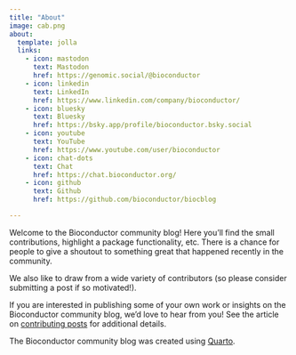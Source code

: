 ```yaml
---
title: "About"
image: cab.png
about:
  template: jolla
  links:
    - icon: mastodon
      text: Mastodon
      href: https://genomic.social/@bioconductor
    - icon: linkedin
      text: LinkedIn
      href: https://www.linkedin.com/company/bioconductor/
    - icon: bluesky
      text: Bluesky
      href: https://bsky.app/profile/bioconductor.bsky.social   
    - icon: youtube
      text: YouTube
      href: https://www.youtube.com/user/bioconductor
    - icon: chat-dots
      text: Chat
      href: https://chat.bioconductor.org/
    - icon: github
      text: Github
      href: https://github.com/bioconductor/biocblog

---
```


Welcome to the Bioconductor community blog!
Here you'll find the small contributions, highlight a package functionality, etc.
There is a chance for people to give a shoutout to something great that happened
recently in the community.

We also like to draw from a wide variety of contributors
(so please consider submitting a post if so motivated!).

If you are interested in publishing some of your own work or insights on
the Bioconductor community blog, we'd love to hear from you!
See the article on [contributing posts](contributing.html) for additional details.

The Bioconductor community blog was created using
[Quarto](https://quarto.org/).
